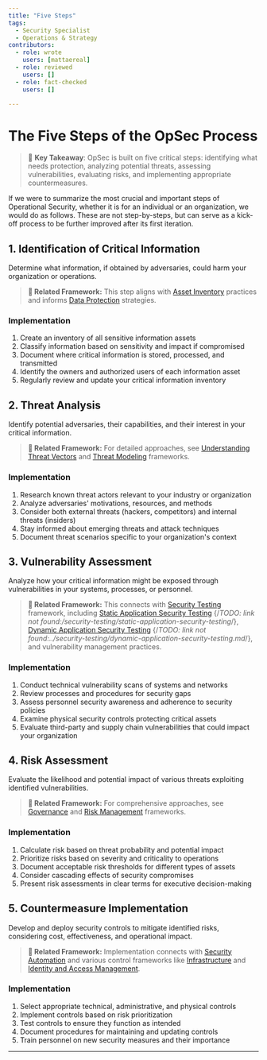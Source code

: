 ```yaml
---
title: "Five Steps"
tags:
  - Security Specialist
  - Operations & Strategy
contributors:
  - role: wrote
    users: [mattaereal]
  - role: reviewed
    users: []
  - role: fact-checked
    users: []

---
```




<TagProvider>
<TagFilter />

# The Five Steps of the OpSec Process

<TagList tags={frontmatter.tags} />
<AttributionList contributors={frontmatter.contributors} />

> 🔑 **Key Takeaway**: OpSec is built on five critical steps: identifying what needs protection, analyzing potential threats, assessing vulnerabilities, evaluating risks, and implementing appropriate countermeasures.

If we were to summarize the most crucial and important steps of Operational Security, whether it is for an individual or an organization, we would do as follows. These are not step-by-steps, but can serve as a kick-off process to be further improved after its first iteration.

## 1. Identification of Critical Information

Determine what information, if obtained by adversaries, could harm your organization or operations.

> **🔗 Related Framework:** This step aligns with [Asset Inventory](/infrastructure/asset-inventory) practices and informs [Data Protection](/opsec/old/data-protection/README) strategies.

### Implementation

1. Create an inventory of all sensitive information assets
2. Classify information based on sensitivity and impact if compromised
3. Document where critical information is stored, processed, and transmitted
4. Identify the owners and authorized users of each information asset
5. Regularly review and update your critical information inventory

## 2. Threat Analysis

Identify potential adversaries, their capabilities, and their interest in your critical information.

> **🔗 Related Framework:** For detailed approaches, see [Understanding Threat Vectors](/awareness/understanding-threat-vectors) and [Threat Modeling](/opsec/threat-modeling-overview) frameworks.

### Implementation

1. Research known threat actors relevant to your industry or organization
2. Analyze adversaries' motivations, resources, and methods
3. Consider both external threats (hackers, competitors) and internal threats (insiders)
4. Stay informed about emerging threats and attack techniques
5. Document threat scenarios specific to your organization's context

## 3. Vulnerability Assessment

Analyze how your critical information might be exposed through vulnerabilities in your systems, processes, or personnel.

> **🔗 Related Framework:** This connects with [Security Testing](/security-testing/README) framework, including [Static Application Security Testing]() {/*TODO: link not found:/security-testing/static-application-security-testing*/}, [Dynamic Application Security Testing]() {/*TODO: link not found:../security-testing/dynamic-application-security-testing.md*/}, and vulnerability management practices.

### Implementation

1. Conduct technical vulnerability scans of systems and networks
2. Review processes and procedures for security gaps
3. Assess personnel security awareness and adherence to security policies
4. Examine physical security controls protecting critical assets
5. Evaluate third-party and supply chain vulnerabilities that could impact your organization

## 4. Risk Assessment

Evaluate the likelihood and potential impact of various threats exploiting identified vulnerabilities.

> **🔗 Related Framework:** For comprehensive approaches, see [Governance](/governance/README) and [Risk Management](/governance/risk-management) frameworks.

### Implementation

1. Calculate risk based on threat probability and potential impact
2. Prioritize risks based on severity and criticality to operations
3. Document acceptable risk thresholds for different types of assets
4. Consider cascading effects of security compromises
5. Present risk assessments in clear terms for executive decision-making

## 5. Countermeasure Implementation

Develop and deploy security controls to mitigate identified risks, considering cost, effectiveness, and operational impact.

> **🔗 Related Framework:** Implementation connects with [Security Automation](/security-automation/README) and various control frameworks like [Infrastructure](/infrastructure/README) and [Identity and Access Management](/iam/README).

### Implementation

1. Select appropriate technical, administrative, and physical controls
2. Implement controls based on risk prioritization
3. Test controls to ensure they function as intended
4. Document procedures for maintaining and updating controls
5. Train personnel on new security measures and their importance

---

</TagProvider>
<ContributeFooter />